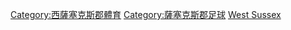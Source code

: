 [[Category:西薩塞克斯郡體育|Category:西薩塞克斯郡體育]]
[[Category:薩塞克斯郡足球|Category:薩塞克斯郡足球]]
[[Category:英格蘭各郡足球|West Sussex]]